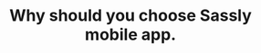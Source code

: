 ---
title: "Why should you choose Sassly mobile app."
details: "Start with a pre-designed template to create a Facebook ad that’s visually appealing and engaging. 
Select a professionally designed."
shape: "/assets/imgs/shape/shape-r-26.png"
features:
  - title: "240K Download"
    details: "Analytics refers to the systematic collection interpretation."
    image: "/assets/imgs/icon/icon-r-39.png"
  - title: "4.9 Star Rating"
    details: "An SEO audit is comprehensive’s analysis of a website."
    image: "/assets/imgs/icon/icon-r-40.png"
items:
  - "/assets/imgs/feature/mobile-app/image3.png"
  - "/assets/imgs/feature/mobile-app/image3.png"
  - "/assets/imgs/feature/mobile-app/image3.png"
  - "/assets/imgs/feature/mobile-app/image3.png"
---
